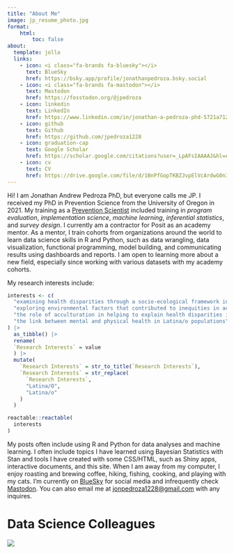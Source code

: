 ```yaml
---
title: "About Me"
image: jp_resume_photo.jpg
format:
    html:
        toc: false
about:
  template: jolla
  links:
    - icon: <i class="fa-brands fa-bluesky"></i>
      text: BlueSky
      href: https://bsky.app/profile/jonathanpedroza.bsky.social
    - icon: <i class="fa-brands fa-mastodon"></i>
      text: Mastodon
      href: https://fosstodon.org/@jpedroza
    - icon: linkedin
      text: LinkedIn
      href: https://www.linkedin.com/in/jonathan-a-pedroza-phd-5721a7120/
    - icon: github
      text: Github
      href: https://github.com/jpedroza1228
    - icon: graduation-cap
      text: Google Scholar
      href: https://scholar.google.com/citations?user=_LpAFsIAAAAJ&hl=en&oi=ao
    - icon: cv
      text: CV
      href: https://drive.google.com/file/d/1BnPfGopTKBZJvpElVcArdwG0n3xsI-mK/view?usp=sharing
---
```


Hi! I am Jonathan Andrew Pedroza PhD, but everyone calls me JP. I received my PhD in Prevention Science from the University of Oregon in 2021. My training as a [Prevention Scientist](https://www.npscoalition.org/prevention-science) included training in *program evaluation*, *implementation science*, *machine learning*, *inferential statistics*, and *survey design*. I currently am a contractor for Posit as an academy mentor. As a mentor, I train cohorts from organizations around the world to learn data science skills in R and Python, such as data wrangling, data visualization, functional programming, model building, and communicating results using dashboards and reports. I am open to learning more about a new field, especially since working with various datasets with my academy cohorts.

My research interests include:

```r

interests <- c(
  "examining health disparities through a socio-ecological framework in Latina/o populations",
  "exploring environmental factors that contributed to inequities in access to and engagement in health behaviors",
  "the role of acculturation in helping to explain health disparities in Latina/o populations",
  "the link between mental and physical health in Latina/o populations"
) |> 
  as_tibble() |> 
  rename(
  `Research Interests` = value
  ) |> 
  mutate(
    `Research Interests` = str_to_title(`Research Interests`),
    `Research Interests` = str_replace(
      `Research Interests`,
      "Latina/O",
      "Latina/o"
    )
  )

reactable::reactable(
  interests
)
```

My posts often include using R and Python for data analyses and machine learning. I often include topics I have learned using Bayesian Statistics with Stan and tools I have created with some CSS/HTML, such as Shiny apps, interactive documents, and this site. When I am away from my computer, I enjoy roasting and brewing coffee, hiking, fishing, cooking, and playing with my cats. I'm currently on [BlueSky](https://bsky.app/profile/jonathanpedroza.bsky.social) for social media and infrequently check [Mastodon](https://fosstodon.org/@jpedroza). You can also email me at <a href="mailto:jonpedroza1228@gmail.com"> jonpedroza1228\@gmail.com</a> with any inquires.

# Data Science Colleagues

![](cats_working.jpg)